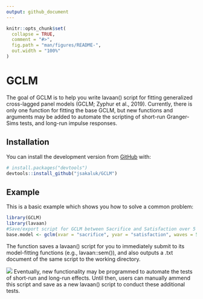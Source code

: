 ```yaml
---
output: github_document
---
```


<!-- README.md is generated from README.Rmd. Please edit that file -->

```r
knitr::opts_chunk$set(
  collapse = TRUE,
  comment = "#>",
  fig.path = "man/figures/README-",
  out.width = "100%"
)
```
# GCLM

<!-- badges: start -->
<!-- badges: end -->

The goal of GCLM is to help you write lavaan() script for fitting generalized cross-lagged panel models (GCLM; Zyphur et al., 2019). Currently, there is only one function for fitting the base GCLM, but new functions and arguments may be added to automate the scripting of short-run Granger-Sims tests, and long-run impulse responses.

## Installation

You can install the development version from [GitHub](https://github.com/) with:

``` r
# install.packages("devtools")
devtools::install_github("jsakaluk/GCLM")
```

## Example

This is a basic example which shows you how to solve a common problem:

```r
library(GCLM)
library(lavaan)
#Save/export script for GCLM between Sacrifice and Satisfaction over 5 waves
base.model <- gclm(xvar = "sacrifice", yvar = "satisfaction", waves = 5)
```
The function saves a lavaan() script for you to immediately submit to its model-fitting functions (e.g., lavaan::sem()), and also outputs a .txt document of the same script to the working directory.

![](figures/script.png)
Eventually, new functionality may be programmed to automate the tests of short-run and long-run effects. Until then, users can manually ammend this script and save as a new lavaan() script to conduct these additional tests.
